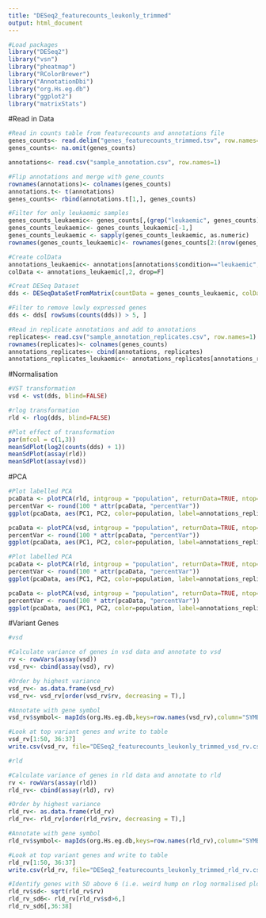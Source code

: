 ```yaml
---
title: "DESeq2_featurecounts_leukonly_trimmed"
output: html_document
---
```

```r
#Load packages
library("DESeq2")
library("vsn")
library("pheatmap")
library("RColorBrewer")
library("AnnotationDbi")
library("org.Hs.eg.db")
library("ggplot2")
library("matrixStats")
```

#Read in Data 

```r
#Read in counts table from featurecounts and annotations file
genes_counts<- read.delim("genes_featurecounts_trimmed.tsv", row.names=1)
genes_counts<- na.omit(genes_counts) 

annotations<- read.csv("sample_annotation.csv", row.names=1)

#Flip annotations and merge with gene_counts
rownames(annotations)<- colnames(genes_counts)
annotations.t<- t(annotations)
genes_counts<- rbind(annotations.t[1,], genes_counts)

#Filter for only leukaemic samples
genes_counts_leukaemic<- genes_counts[,(grep("leukaemic", genes_counts))]
genes_counts_leukaemic<- genes_counts_leukaemic[-1,]
genes_counts_leukaemic <- sapply(genes_counts_leukaemic, as.numeric)
rownames(genes_counts_leukaemic)<- rownames(genes_counts[2:(nrow(genes_counts)),])

#Create colData
annotations_leukaemic<- annotations[annotations$condition=="leukaemic",]
colData <- annotations_leukaemic[,2, drop=F]

#Creat DESeq Dataset
dds <- DESeqDataSetFromMatrix(countData = genes_counts_leukaemic, colData = colData, design=~population)

#Filter to remove lowly expressed genes
dds <- dds[ rowSums(counts(dds)) > 5, ]

#Read in replicate annotations and add to annotations
replicates<- read.csv("sample_annotation_replicates.csv", row.names=1)
rownames(replicates)<- colnames(genes_counts)
annotations_replicates<- cbind(annotations, replicates)
annotations_replicates_leukaemic<- annotations_replicates[annotations_replicates$condition=="leukaemic",]
```

#Normalisation

```r
#VST transformation
vsd <- vst(dds, blind=FALSE)

#rlog transformation
rld <- rlog(dds, blind=FALSE)

#Plot effect of transformation
par(mfcol = c(1,3))
meanSdPlot(log2(counts(dds) + 1))
meanSdPlot(assay(rld))
meanSdPlot(assay(vsd))
```

#PCA

```r
#Plot labelled PCA
pcaData <- plotPCA(rld, intgroup = "population", returnData=TRUE, ntop=length(row.names(assay(vsd))))
percentVar <- round(100 * attr(pcaData, "percentVar"))
ggplot(pcaData, aes(PC1, PC2, color=population, label=annotations_replicates_leukaemic$replicate)) + geom_point(size=3) + xlab(paste0("PC1: ",percentVar[1],"% variance")) + ylab(paste0("PC2: ",percentVar[2],"% variance")) + coord_fixed()+ geom_text(size=2.5, nudge_x = 3, nudge_y = 3, check_overlap = T)

pcaData <- plotPCA(vsd, intgroup = "population", returnData=TRUE, ntop=length(row.names(assay(vsd))))
percentVar <- round(100 * attr(pcaData, "percentVar"))
ggplot(pcaData, aes(PC1, PC2, color=population, label=annotations_replicates_leukaemic$replicate)) + geom_point(size=3) + xlab(paste0("PC1: ",percentVar[1],"% variance")) + ylab(paste0("PC2: ",percentVar[2],"% variance")) + coord_fixed()+ geom_text(size=2.5, nudge_x = 3, nudge_y = 3, check_overlap = T)

#Plot labelled PCA
pcaData <- plotPCA(rld, intgroup = "population", returnData=TRUE, ntop=500)
percentVar <- round(100 * attr(pcaData, "percentVar"))
ggplot(pcaData, aes(PC1, PC2, color=population, label=annotations_replicates_leukaemic$replicate)) + geom_point(size=3) + xlab(paste0("PC1: ",percentVar[1],"% variance")) + ylab(paste0("PC2: ",percentVar[2],"% variance")) + coord_fixed()+ geom_text(size=2.5, nudge_x = 3, nudge_y = 3, check_overlap = T)

pcaData <- plotPCA(vsd, intgroup = "population", returnData=TRUE, ntop=500)
percentVar <- round(100 * attr(pcaData, "percentVar"))
ggplot(pcaData, aes(PC1, PC2, color=population, label=annotations_replicates_leukaemic$replicate)) + geom_point(size=3) + xlab(paste0("PC1: ",percentVar[1],"% variance")) + ylab(paste0("PC2: ",percentVar[2],"% variance")) + coord_fixed()+ geom_text(size=2.5, nudge_x = 3, nudge_y = 3, check_overlap = T)
```

#Variant Genes

```r
#vsd

#Calculate variance of genes in vsd data and annotate to vsd
rv <- rowVars(assay(vsd))
vsd_rv<- cbind(assay(vsd), rv)

#Order by highest variance
vsd_rv<- as.data.frame(vsd_rv)
vsd_rv<- vsd_rv[order(vsd_rv$rv, decreasing = T),]

#Annotate with gene symbol
vsd_rv$symbol<- mapIds(org.Hs.eg.db,keys=row.names(vsd_rv),column="SYMBOL",keytype="ENSEMBL",multiVals="first")

#Look at top variant genes and write to table
vsd_rv[1:50, 36:37]
write.csv(vsd_rv, file="DESeq2_featurecounts_leukonly_trimmed_vsd_rv.csv")

#rld

#Calculate variance of genes in rld data and annotate to rld
rv <- rowVars(assay(rld))
rld_rv<- cbind(assay(rld), rv)

#Order by highest variance
rld_rv<- as.data.frame(rld_rv)
rld_rv<- rld_rv[order(rld_rv$rv, decreasing = T),]

#Annotate with gene symbol
rld_rv$symbol<- mapIds(org.Hs.eg.db,keys=row.names(rld_rv),column="SYMBOL",keytype="ENSEMBL",multiVals="first")

#Look at top variant genes and write to table
rld_rv[1:50, 36:37]
write.csv(rld_rv, file="DESeq2_featurecounts_leukonly_trimmed_rld_rv.csv")

#Identify genes with SD above 6 (i.e. weird hump on rlog normalised plot)
rld_rv$sd<- sqrt(rld_rv$rv)
rld_rv_sd6<- rld_rv[rld_rv$sd>6,]
rld_rv_sd6[,36:38]

```

